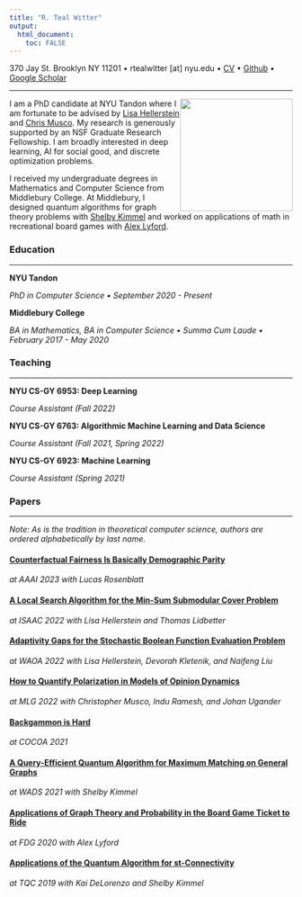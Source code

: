 ```yaml
---
title: "R. Teal Witter"
output: 
  html_document:
    toc: FALSE
---
```


370 Jay St. Brooklyn NY 11201 • rtealwitter [at] nyu.edu • [CV](files/cv.pdf) • [Github](https://github.com/rtealwitter) • [Google Scholar](https://scholar.google.com/citations?user=B2hIq-cAAAAJ&hl=en)

___ 

<img src="files/headshot.jpeg" style="float: right" width="200" />
I am a PhD candidate at NYU Tandon where I am fortunate to be advised 
by [Lisa Hellerstein](https://cse.engineering.nyu.edu/~hstein/) and [Chris Musco](https://www.chrismusco.com/). 
My research is generously supported by an NSF Graduate Research Fellowship. 
I am broadly interested in deep learning, AI for social good, and discrete optimization problems.

I received my undergraduate degrees in Mathematics and Computer Science from Middlebury College.
At Middlebury, I designed quantum algorithms for graph theory problems with [Shelby Kimmel](http://shelbykimmel.com/)
and worked on applications of math in recreational board games with [Alex Lyford](https://www.middlebury.edu/academics/math/faculty/node/550503).

### Education

--- 

**NYU Tandon**

*PhD in Computer Science • September 2020 - Present*

**Middlebury College**

*BA in Mathematics, BA in Computer Science • Summa Cum Laude • February 2017 - May 2020*


### Teaching

---

**NYU CS-GY 6953: Deep Learning**

*Course Assistant (Fall 2022)*

**NYU CS-GY 6763: Algorithmic Machine Learning and Data Science**

*Course Assistant (Fall 2021, Spring 2022)*

**NYU CS-GY 6923: Machine Learning**

*Course Assistant (Spring 2021)*

### Papers

---

*Note: As is the tradition in theoretical computer science, authors are ordered alphabetically by last name.*

#### [Counterfactual Fairness Is Basically Demographic Parity](https://arxiv.org/abs/2208.03843)

*at AAAI 2023 with Lucas Rosenblatt*


#### [A Local Search Algorithm for the Min-Sum Submodular Cover Problem](https://arxiv.org/abs/2209.03054)

*at ISAAC 2022 with Lisa Hellerstein and Thomas Lidbetter*


#### [Adaptivity Gaps for the Stochastic Boolean Function Evaluation Problem](https://arxiv.org/abs/2208.03810)

*at WAOA 2022 with Lisa Hellerstein, Devorah Kletenik, and Naifeng Liu*

#### [How to Quantify Polarization in Models of Opinion Dynamics](https://arxiv.org/abs/2110.11981)

*at MLG 2022 with Christopher Musco, Indu Ramesh, and Johan Ugander*


#### [Backgammon is Hard](https://arxiv.org/abs/2106.16172)

*at COCOA 2021*

#### [A Query-Efficient Quantum Algorithm for Maximum Matching on General Graphs](https://arxiv.org/abs/2010.02324)

*at WADS 2021 with Shelby Kimmel*

#### [Applications of Graph Theory and Probability in the Board Game Ticket to Ride](https://dl.acm.org/doi/10.1145/3402942.3402963)

*at FDG 2020 with Alex Lyford*

#### [Applications of the Quantum Algorithm for st-Connectivity](https://arxiv.org/abs/1904.05995)

*at TQC 2019 with Kai DeLorenzo and Shelby Kimmel*

<br/>
